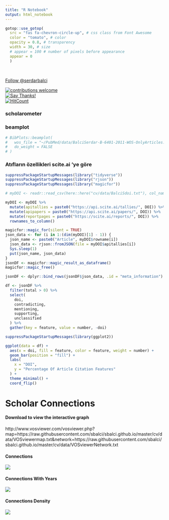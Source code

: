```yaml
---
title: "R Notebook"
output: html_notebook
---
```



```r
gotop::use_gotop(
  src = "fas fa-chevron-circle-up", # css class from Font Awesome
  color = "tomato", # color
  opacity = 0.8, # transparency
  width = 30, # size
  # appear = 100 # number of pixels before appearance
  appear = 0
  )
```



<br>

<aside>
<a class="twitter-follow-button" data-show-count="false"
  href="https://twitter.com/serdarbalci">Follow @serdarbalci</a><script async src="https://platform.twitter.com/widgets.js" charset="utf-8"></script>
</aside>





[![contributions welcome](https://img.shields.io/badge/contributions-welcome-brightgreen.svg?style=flat)](https://github.com/sbalci/)  
[![Say Thanks!](https://img.shields.io/badge/Say%20Thanks-!-1EAEDB.svg)](https://saythanks.io/to/sbalci)  
[![HitCount](http://hits.dwyl.io/sbalci/sbalci.github.io.svg)](http://hits.dwyl.io/sbalci/sbalci.github.io)  




### scholarometer{#scholarometer}

<aside>
<script src='//scholarometer.indiana.edu/Widget/SMWidget.js'></script><div id='scholarometer-widget' data-gid='q40DcqYAAAAJ' data-max-disciplines='4'></div>
</aside>

### beamplot {#beamplot}

<aside>
```r
# BibPlots::beamplot(
#   wos_file = "~/PubMed/data/BalciSerdar-B-6401-2011-WOS-OnlyArticles.txt",
#   do_weight = FALSE
# )
```
</aside>


### Atıfların özellikleri scite.ai 'ye göre {#scite}



```r
suppressPackageStartupMessages(library("tidyverse"))
suppressPackageStartupMessages(library("rjson"))
suppressPackageStartupMessages(library("magicfor"))
```


```r
# myDOI <- readr::read_csv(here::here("cv/data/BalciSdoi.txt"), col_names = "DOI", col_types = "c")
```


```r
myDOI <- myDOI %>%
  mutate(apitallies = paste0("https://api.scite.ai/tallies/", DOI)) %>%
  mutate(apipapers = paste0("https://api.scite.ai/papers/", DOI)) %>%
  mutate(reportpages = paste0("https://scite.ai/reports/", DOI)) %>%
  rownames_to_column()
```


```r
magicfor::magic_for(silent = TRUE)
json_data <- for (i in 1:(dim(myDOI)[1] - 1)) {
  json_name <- paste0("Article", myDOI$rowname[i])
  json_data <- rjson::fromJSON(file = myDOI$apitallies[i])
  Sys.sleep(1)
  put(json_name, json_data)
}
jsonDF <- magicfor::magic_result_as_dataframe()
magicfor::magic_free()

jsonDF <- dplyr::bind_rows(jsonDF$json_data, .id = "meta_information")
```



```r
df <- jsonDF %>%
  filter(total > 0) %>%
  select(
    doi,
    contradicting,
    mentioning,
    supporting,
    unclassified
  ) %>%
  gather(key = feature, value = number, -doi)

suppressPackageStartupMessages(library(ggplot2))

ggplot(data = df) +
  aes(x = doi, fill = feature, color = feature, weight = number) +
  geom_bar(position = "fill") +
  labs(
    x = "DOI",
    y = "Percentage Of Article Citation Features"
  ) +
  theme_minimal() +
  coord_flip()
```


# Scholar Connections {#scholar-connections}

#### Download to view the interactive graph {#vosviewer}

http://www.vosviewer.com/vosviewer.php?map=https://raw.githubusercontent.com/sbalci/sbalci.github.io/master/cv/data/VOSviewermap.txt&network=https://raw.githubusercontent.com/sbalci/sbalci.github.io/master/cv/data/VOSviewerNetwork.txt


#### Connections {#vosviewer1}

![](figures/VOSviewer-CV.png)

#### Connections With Years {#vosviewer2}


![](figures/VOSviewerOverlay-CV.png)

#### Connections Density {#vosviewer3}


![](figures/VOSviewerDensity-CV.png)


